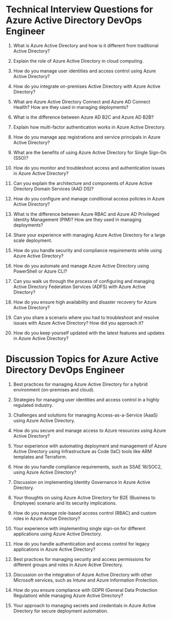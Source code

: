 

# Technical Interview Questions for Azure Active Directory DevOps Engineer #


1. What is Azure Active Directory and how is it different from traditional Active Directory?

2. Explain the role of Azure Active Directory in cloud computing.

3. How do you manage user identities and access control using Azure Active Directory?

4. How do you integrate on-premises Active Directory with Azure Active Directory?

5. What are Azure Active Directory Connect and Azure AD Connect Health? How are they used in managing deployments?

6. What is the difference between Azure AD B2C and Azure AD B2B?

7. Explain how multi-factor authentication works in Azure Active Directory.

8. How do you manage app registrations and service principals in Azure Active Directory?

9. What are the benefits of using Azure Active Directory for Single Sign-On (SSO)?

10. How do you monitor and troubleshoot access and authentication issues in Azure Active Directory?

11. Can you explain the architecture and components of Azure Active Directory Domain Services (AAD DS)?

12. How do you configure and manage conditional access policies in Azure Active Directory?

13. What is the difference between Azure RBAC and Azure AD Privileged Identity Management (PIM)? How are they used in managing deployments?

14. Share your experience with managing Azure Active Directory for a large scale deployment.

15. How do you handle security and compliance requirements while using Azure Active Directory?

16. How do you automate and manage Azure Active Directory using PowerShell or Azure CLI?

17. Can you walk us through the process of configuring and managing Active Directory Federation Services (ADFS) with Azure Active Directory?

18. How do you ensure high availability and disaster recovery for Azure Active Directory?

19. Can you share a scenario where you had to troubleshoot and resolve issues with Azure Active Directory? How did you approach it?

20. How do you keep yourself updated with the latest features and updates in Azure Active Directory?

# Discussion Topics for Azure Active Directory DevOps Engineer #

1. Best practices for managing Azure Active Directory for a hybrid environment (on-premises and cloud).

2. Strategies for managing user identities and access control in a highly regulated industry.

3. Challenges and solutions for managing Access-as-a-Service (AaaS) using Azure Active Directory.

4. How do you secure and manage access to Azure resources using Azure Active Directory?

5. Your experience with automating deployment and management of Azure Active Directory using Infrastructure as Code (IaC) tools like ARM templates and Terraform.

6. How do you handle compliance requirements, such as SSAE 18/SOC2, using Azure Active Directory?

7. Discussion on implementing Identity Governance in Azure Active Directory.

8. Your thoughts on using Azure Active Directory for B2E (Business to Employee) scenario and its security implications.

9. How do you manage role-based access control (RBAC) and custom roles in Azure Active Directory?

10. Your experience with implementing single sign-on for different applications using Azure Active Directory.

11. How do you handle authentication and access control for legacy applications in Azure Active Directory?

12. Best practices for managing security and access permissions for different groups and roles in Azure Active Directory.

13. Discussion on the integration of Azure Active Directory with other Microsoft services, such as Intune and Azure Information Protection.

14. How do you ensure compliance with GDPR (General Data Protection Regulation) while managing Azure Active Directory?

15. Your approach to managing secrets and credentials in Azure Active Directory for secure deployment automation. 
